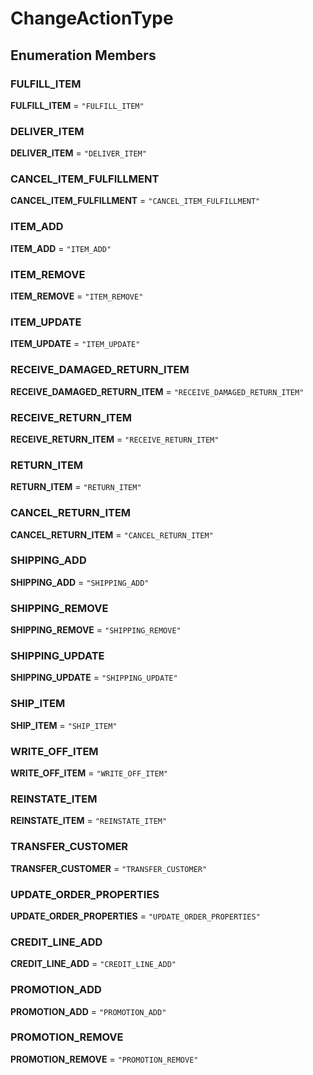 
# ChangeActionType

## Enumeration Members

### FULFILL\_ITEM

 **FULFILL\_ITEM** = `"FULFILL_ITEM"`

### DELIVER\_ITEM

 **DELIVER\_ITEM** = `"DELIVER_ITEM"`

### CANCEL\_ITEM\_FULFILLMENT

 **CANCEL\_ITEM\_FULFILLMENT** = `"CANCEL_ITEM_FULFILLMENT"`

### ITEM\_ADD

 **ITEM\_ADD** = `"ITEM_ADD"`

### ITEM\_REMOVE

 **ITEM\_REMOVE** = `"ITEM_REMOVE"`

### ITEM\_UPDATE

 **ITEM\_UPDATE** = `"ITEM_UPDATE"`

### RECEIVE\_DAMAGED\_RETURN\_ITEM

 **RECEIVE\_DAMAGED\_RETURN\_ITEM** = `"RECEIVE_DAMAGED_RETURN_ITEM"`

### RECEIVE\_RETURN\_ITEM

 **RECEIVE\_RETURN\_ITEM** = `"RECEIVE_RETURN_ITEM"`

### RETURN\_ITEM

 **RETURN\_ITEM** = `"RETURN_ITEM"`

### CANCEL\_RETURN\_ITEM

 **CANCEL\_RETURN\_ITEM** = `"CANCEL_RETURN_ITEM"`

### SHIPPING\_ADD

 **SHIPPING\_ADD** = `"SHIPPING_ADD"`

### SHIPPING\_REMOVE

 **SHIPPING\_REMOVE** = `"SHIPPING_REMOVE"`

### SHIPPING\_UPDATE

 **SHIPPING\_UPDATE** = `"SHIPPING_UPDATE"`

### SHIP\_ITEM

 **SHIP\_ITEM** = `"SHIP_ITEM"`

### WRITE\_OFF\_ITEM

 **WRITE\_OFF\_ITEM** = `"WRITE_OFF_ITEM"`

### REINSTATE\_ITEM

 **REINSTATE\_ITEM** = `"REINSTATE_ITEM"`

### TRANSFER\_CUSTOMER

 **TRANSFER\_CUSTOMER** = `"TRANSFER_CUSTOMER"`

### UPDATE\_ORDER\_PROPERTIES

 **UPDATE\_ORDER\_PROPERTIES** = `"UPDATE_ORDER_PROPERTIES"`

### CREDIT\_LINE\_ADD

 **CREDIT\_LINE\_ADD** = `"CREDIT_LINE_ADD"`

### PROMOTION\_ADD

 **PROMOTION\_ADD** = `"PROMOTION_ADD"`

### PROMOTION\_REMOVE

 **PROMOTION\_REMOVE** = `"PROMOTION_REMOVE"`
